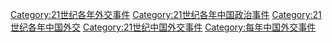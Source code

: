 [[Category:21世纪各年外交事件|Category:21世纪各年外交事件]]
[[Category:21世纪各年中国政治事件|Category:21世纪各年中国政治事件]]
[[Category:21世纪各年中国外交|Category:21世纪各年中国外交]]
[[Category:21世纪中国外交事件|Category:21世纪中国外交事件]]
[[Category:每年中国外交事件|Category:每年中国外交事件]]